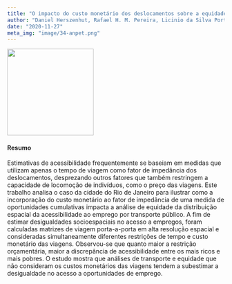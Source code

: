 ```yaml
---
title: "O impacto do custo monetário dos deslocamentos sobre a equidade da acessibilidade ao emprego por transporte público no Rio de Janeiro"
author: "Daniel Herszenhut, Rafael H. M. Pereira, Licinio da Silva Portugal, Matheus Henrique de Sousa Oliveira"
date: "2020-11-27"
meta_img: "image/34-anpet.png"
---
```


![](/publication/anpet-2020.pt_files/34-anpet.png){width=200}
<br>

#### Resumo

Estimativas de acessibilidade frequentemente se baseiam em medidas que utilizam apenas o tempo de viagem como fator de impedância dos deslocamentos, desprezando outros fatores que também restringem a capacidade de locomoção de indivíduos, como o preço das viagens. Este trabalho analisa o caso da cidade do Rio de Janeiro para ilustrar como a incorporação do custo monetário ao fator de impedância de uma medida de oportunidades cumulativas impacta a análise de equidade da distribuição espacial da acessibilidade ao emprego por transporte público. A fim de estimar desigualdades socioespaciais no acesso a empregos, foram calculadas matrizes de viagem porta-a-porta em alta resolução espacial e consideradas simultaneamente diferentes restrições de tempo e custo monetário das viagens. Observou-se que quanto maior a restrição orçamentária, maior a discrepância de acessibilidade entre os mais ricos e mais pobres. O estudo mostra que análises de transporte e equidade que não consideram os custos monetários das viagens tendem a subestimar a desigualdade no acesso a oportunidades de emprego.  

